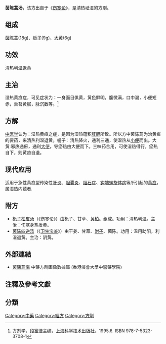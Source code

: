 {{medical}}

'''茵陈蒿汤'''，该方出自于《[[伤寒论|伤寒论]]》，是清热祛湿的方剂。

== 组成 ==
[[茵陈蒿|茵陈蒿]](18g)、[[栀子|栀子]](9g)、[[大黄|大黄]](6g)

== 功效 ==
清热利湿退黄

== 主治 ==
湿热黄疸症，可见症状为：一身面目俱黄，黄色鲜明，腹微满，口中渴，小便短赤，舌苔黄腻，脉沉数等。<ref>方剂学，[[段富津|段富津]]主编，[[上海科学技术出版社|上海科学技术出版社]]，1995.6. ISBN 978-7-5323-3708-1 </ref>

==方解==
[[中医学|中医学]]认为：湿热黄疸之症，是因为湿热蕴积[[肝|肝]][[胆|胆]]所致。所以方中茵陈蒿为治黄疸的要药，来清热利湿退黄。栀子：清热降火，通利三通，使湿热从[[小便|小便]]而出。大黄:邪热通瘀，通利[[大便|大便]]，导瘀热由大便而下。三味药合用，可使湿热得行，瘀热自下，则黄疸自退。

==现代应用==
适用于急性黄疸型传染性[[肝炎|肝炎]]、[[胆囊炎|胆囊炎]]、[[胆石症|胆石症]]、[[钩端螺旋体病|钩端螺旋体病]]等所引起的[[黄疸|黄疸]]，属湿热内蕴者.

==附方==
*[[栀子柏皮汤|栀子柏皮汤]]（《伤寒论》）由栀子、甘草、[[黄柏|黄柏]]。组成。功用：清热利湿。主治：伤寒身热发黄。
*[[茵陈四逆汤|茵陈四逆汤]]（《[[卫生宝鉴|卫生宝鉴]]》）由干姜、甘草、[[附子|附子]]、茵陈。功用：温用助阳，利湿退黄。主治：阴黄。

== 外部連結 ==
* [https://sys02.lib.hkbu.edu.hk/cmfid/details.asp?lang=cht&id=F00148	   茵陳蒿湯] 中藥方劑圖像數據庫 (香港浸會大學中醫藥學院) {{zh}}{{en}}

== 注釋及參考文獻==
<references />



{{袪濕劑}}

{{经方}}


==分類==
[[Category:中藥|Category:中藥]]
[[Category:經方|Category:經方]]
[[Category:方劑|Category:方劑]]